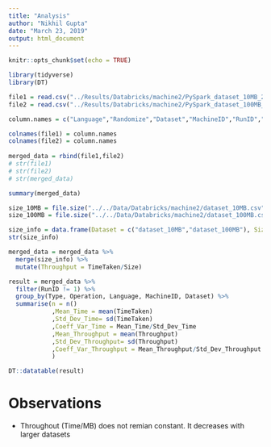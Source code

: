 ```yaml
---
title: "Analysis"
author: "Nikhil Gupta"
date: "March 23, 2019"
output: html_document
---
```


```r
knitr::opts_chunk$set(echo = TRUE)
```

```r
library(tidyverse)
library(DT)

```

```r
file1 = read.csv("../Results/Databricks/machine2/PySpark_dataset_10MB_20190323_1900.csv")
file2 = read.csv("../Results/Databricks/machine2/PySpark_dataset_100MB_20190323_1935.csv")

column.names = c("Language","Randomize","Dataset","MachineID","RunID","Type","Operation","TimeTaken")

colnames(file1) = column.names
colnames(file2) = column.names  
 
merged_data = rbind(file1,file2)
# str(file1)
# str(file2)
# str(merged_data)

summary(merged_data)
```

```r
size_10MB = file.size("../../Data/Databricks/machine2/dataset_10MB.csv")/(1024*1024)
size_100MB = file.size("../../Data/Databricks/machine2/dataset_100MB.csv")/(1024*1024)

size_info = data.frame(Dataset = c("dataset_10MB","dataset_100MB"), Size = c(size_10MB,size_100MB))
str(size_info)
```

```r
merged_data = merged_data %>%
  merge(size_info) %>%
  mutate(Throughput = TimeTaken/Size)
```

```r
result = merged_data %>% 
  filter(RunID != 1) %>%
  group_by(Type, Operation, Language, MachineID, Dataset) %>%
  summarise(n = n()
            ,Mean_Time = mean(TimeTaken)
            ,Std_Dev_Time= sd(TimeTaken)
            ,Coeff_Var_Time = Mean_Time/Std_Dev_Time
            ,Mean_Throughput = mean(Throughput)
            ,Std_Dev_Throughput= sd(Throughput)
            ,Coeff_Var_Throughput = Mean_Throughput/Std_Dev_Throughput
            )

DT::datatable(result)
```

# Observations
* Throughout (Time/MB) does not remian constant. It decreases with larger datasets